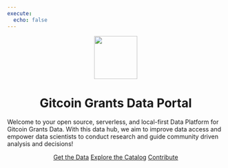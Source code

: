 ```yaml
---
execute:
  echo: false
---
```


<center>
    <a><img src="https://user-images.githubusercontent.com/1682202/271937380-10d6e036-5fe4-4ea6-b3b4-8e3001c21289.png" width="100px"/></a>
</center>

<center>
    <h1>Gitcoin Grants Data Portal</h1>
</center>

Welcome to your open source, serverless, and local-first Data Platform for Gitcoin Grants Data. With this data hub, we aim to improve data access and empower data scientists to conduct research and guide community driven analysis and decisions!

<center>
    [Get the Data](https://k51qzi5uqu5dhn3p5xdkp8n6azd4l1mma5zujinkeewhvuh5oq4qvt7etk9tvc.ipns.cf-ipfs.com/data/){.btn .btn-outline-secondary .btn role="button"}
    [Explore the Catalog](catalog.html){.btn .btn-outline-secondary .btn role="button"}
    [Contribute](https://github.com/davidgasquez/gitcoin-grants-data-portal){.btn .btn-outline-secondary .btn role="button"}
</center>
